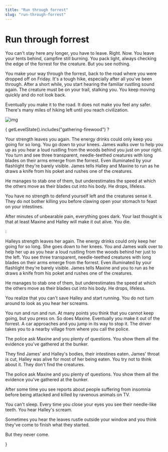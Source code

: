 ```yaml
---
title: "Run through forrest"
slug: "run-through-forrest"
---
```



# Run through forrest

You can't stay here any longer, you have to leave. Right. Now. You leave your tents behind, campfire still burning. You pack light, always checking the edge of the forrest for the creature. But you see nothing.

You make your way through the forrest, back to the road where you were dropped off on Friday. It's a tough hike, especially after all you've been through. After a short while, you start hearing the familiar rustling sound again. The creature must be on your trail, stalking you. You keep moving quickly and do not look back.

Eventually you make it to the road. It does not make you feel any safer. There's many miles of hiking left until you reach civilization.

![img](./jake-weirick-Zu6wtAvLWgE-unsplash.jpg)

{
    getLevelState().includes("gathering-firewood") 
        ? <div>
            <p>Your strength leaves you again. The energy drinks could only keep you going for so long. You go down to your knees. James walks over to help you up as you hear a loud rustling from the woods behind you just on your right. You turn and see three transparent, needle-teethed creatures with long blades on their arms emerge from the forrest. Even illuminated by your flashlight they're barely visible. James tells Halley and Maxine to run as he draws a knife from his poket and rushes one of the creatures.</p> 
            <p>He manages to stab one of them, but underestimates the speed at which the others move as their blades cut into his body. He drops, lifeless.</p>
            <p>You have no strength to defend yourself left and the creatures sense it. They do not bother killing you before clawing open your stomach to feast on your intestines.</p>
            <p>After minutes of unbearable pain, everything goes dark. Your last thought is that at least Maxine and Halley will make it out alive. You die.</p>
        </div> 
        : <div>
            <p>Halleys strength leaves her again. The energy drinks could only keep her going for so long. She goes down to her knees. You and James walk over to help her up as you hear a loud rustling from the woods behind her just to the left. You see three transparent, needle-teethed creatures with long blades on their arms emerge from the forrest. Even illuminated by your flashlight they're barely visible. James tells Maxine and you to run as he draws a knife from his poket and rushes one of the creatures.</p>
            <p>He manages to stab one of them, but underestimates the speed at which the others move as their blades cut into his body. He drops, lifeless.</p>
            <p>You realize that you can't save Halley and start running. You do not turn around to look as you hear her screams.</p>
            <p>You run and run and run. At many points you think that you cannot keep going, but you press on. So does Maxine. Eventually you make it out of the forrest. A car approaches and you jump in its way to stop it. The driver takes you to a nearby village from where you call the police.</p>
            <p>The police ask Maxine and you plenty of questions. You show them all the evidence you've gathered at the bunker.</p>
            <p>They find James' and Halley's bodies, their intestines eaten. James' throat is cut, Halley was alive for most of her being eaten. You try not to think about it. They don't find the creatures.</p>
            <p>The police ask Maxine and you plenty of questions. You show them all the evidence you've gathered at the bunker.</p>
            <p>After some time you see reports about people suffering from insomnia before being attacked and killed by ravenous animals on TV.</p>
            <p>You can't sleep. Every time you close your eyes you see their needle-like teeth. You hear Halley's scream.</p>
            <p>Sometimes you hear the leaves rustle outside your window and you think they've come to finish what they started.</p>
            <p>But they never come.</p>
        </div>
}

